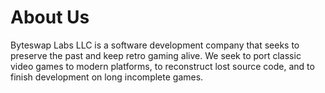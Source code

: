 # About Us

Byteswap Labs LLC is a software development company that seeks to preserve the past and keep retro gaming alive. We seek to port classic video games to modern platforms, to reconstruct lost source code, and to finish development on long incomplete games.
